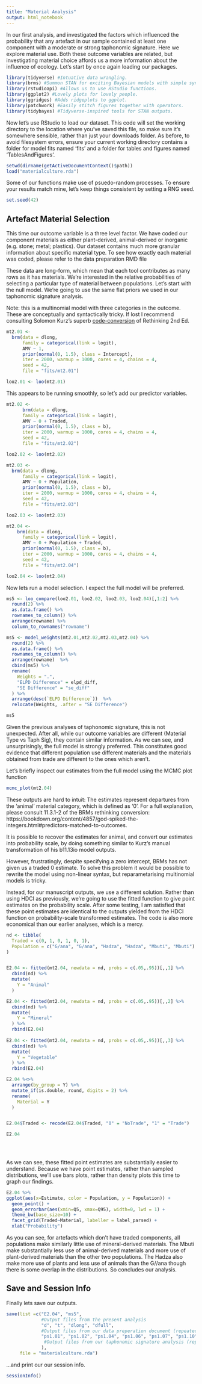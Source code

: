 ```yaml
---
title: "Material Analysis"
output: html_notebook
---
```


In our first analysis, and investigated the factors which influenced the probability that any artefact in our sample contained at least one component with a moderate or strong taphonomic signature. Here we explore material use. Both these outcome variables are related, but investigating material choice affords us a more information about the influence of ecology. Let's start by once again loading our packages.

```r
library(tidyverse) #Intuative data wrangling.
library(brms) #Summon STAN for exciting Bayesian models with simple syntax. 
library(rstudioapi) #Allows us to use RStudio functions.
library(ggplot2) #Lovely plots for lovely people.
library(ggridges) #Adds ridgeplots to ggplot. 
library(patchwork) #Easily stitch figures together with operators.
library(tidybayes) #Tidyverse-inspired tools for STAN outputs.

```

Now let's use RStudio to load our dataset. This code will set the working directory to the location where you've saved this file, so make sure it's somewhere sensible, rather than just your downloads folder. As before, to avoid filesystem errors, ensure your current working directory contains a folder for model fits named 'fits' and a folder for tables and figures named 'TablesAndFigures'.

```r
setwd(dirname(getActiveDocumentContext()$path))     
load("materialculture.rda")
```

Some of our functions make use of psuedo-random processes. To ensure your results match mine, let's keep things consistent by setting a RNG seed.

```r
set.seed(42)
```


## Artefact Material Selection

This time our outcome variable is a three level factor. We have coded our component materials as either plant-derived, animal-derived or inorganic (e.g. stone; metal; plastics). Our dataset contains much more granular information about specific material type. To see how exactly each material was coded, please refer to the data preparation RMD file 

These data are long-form, which mean that each tool contributes as many rows as it has materials. We're interested in the relative probabilities of selecting a particular type of material between populations. Let's start with the null model. We're going to use the same flat priors we used in our taphonomic signature analysis. 

Note: this is a multinomial model with three categories in the outcome. These are conceptually and syntactically tricky. If lost I recommend consulting Solomon Kurz's superb [code-conversion](https://bookdown.org/content/4857/god-spiked-the-integers.html#multinomial-and-categorical-models) of Rethinking 2nd Ed.

```r
mt2.01 <- 
  brm(data = dlong, 
      family = categorical(link = logit),
      AMV ~ 1,
      prior(normal(0, 1.5), class = Intercept),
      iter = 2000, warmup = 1000, cores = 4, chains = 4,
      seed = 42,
      file = "fits/mt2.01")

loo2.01 <- loo(mt2.01)
```

This appears to be running smoothly, so let's add our predictor variables.

```r

mt2.02 <-
      brm(data = dlong, 
      family = categorical(link = logit),
      AMV ~ 0 + Traded,
      prior(normal(0, 1.5), class = b),
      iter = 2000, warmup = 1000, cores = 4, chains = 4,
      seed = 42,
      file = "fits/mt2.02")

loo2.02 <- loo(mt2.02)

mt2.03 <-
  brm(data = dlong, 
      family = categorical(link = logit),
      AMV ~ 0 + Population,
      prior(normal(0, 1.5), class = b),
      iter = 2000, warmup = 1000, cores = 4, chains = 4,
      seed = 42,
      file = "fits/mt2.03")

loo2.03 <- loo(mt2.03)

mt2.04 <-  
    brm(data = dlong, 
      family = categorical(link = logit),
      AMV ~ 0 + Population + Traded,
      prior(normal(0, 1.5), class = b),
      iter = 2000, warmup = 1000, cores = 4, chains = 4,
      seed = 42,
      file = "fits/mt2.04")

loo2.04 <- loo(mt2.04)

```

Now lets run a model selection. I expect the full model will be preferred.

```r

ms5 <- loo_compare(loo2.01, loo2.02, loo2.03, loo2.04)[,1:2] %>% 
  round(2) %>% 
  as.data.frame() %>% 
  rownames_to_column() %>%
  arrange(rowname) %>%
  column_to_rownames("rowname")

ms5 <- model_weights(mt2.01,mt2.02,mt2.03,mt2.04) %>% 
  round(2) %>% 
  as.data.frame() %>% 
  rownames_to_column() %>%
  arrange(rowname)  %>%
  cbind(ms5) %>%
  rename(
    Weights = ".",
    "ELPD Difference" = elpd_diff,
    "SE Difference" = "se_diff"
  ) %>%
  arrange(desc(`ELPD Difference`))  %>%
  relocate(Weights, .after = "SE Difference")

ms5
```

Given the previous analyses of taphonomic signature, this is not unexpected. After all, while our outcome variables are different (Material Type vs Taph Sig), they contain similar information. As we can see, and unsurprisingly, the full model is strongly preferred. This constitutes good evidence that different population use different materials and the materials obtained from trade are different to the ones which aren't.

Let's briefly inspect our estimates from the full model using the MCMC plot function

```r
mcmc_plot(mt2.04)
```

These outputs are hard to intuit: The estimates represent departures from the 'animal' material category, which is defined as '0'. For a full explanation, please consult 11.3.1-2 of the BRMs rethinking conversion: https://bookdown.org/content/4857/god-spiked-the-integers.html#predictors-matched-to-outcomes.

It is possible to recover the estimates for animal, and convert our estimates into probability scale, by doing something similar to Kurz's manual transformation of his b11.13io model outputs.

However, frustratingly, despite specifying a zero intercept, BRMs has not given us a traded 0 estimate. To solve this problem it would be possible to rewrite the model using non-linear syntax, but reparametarising multinomial models is tricky.

Instead, for our manuscript outputs, we use a different solution. Rather than using HDCI as previously, we're going to use the fitted function to give point estimates on the probability scale. After some testing, I am satisfied that these point estimates are identical to the outputs yielded from the HDCI function on probability-scale transformed estimates. The code is also more economical than our earlier analyses, which is a mercy. 

```r

nd <- tibble(
  Traded = c(0, 1, 0, 1, 0, 1),
  Population = c("G/ana", "G/ana", "Hadza", "Hadza", "Mbuti", "Mbuti")
)


E2.04 <- fitted(mt2.04, newdata = nd, probs = c(.05,.95))[,,1] %>%
  cbind(nd) %>%
  mutate(
    Y = "Animal"
  ) 

E2.04 <- fitted(mt2.04, newdata = nd, probs = c(.05,.95))[,,2] %>%
  cbind(nd) %>%
  mutate(
    Y = "Mineral"
  ) %>% 
  rbind(E2.04)
  
E2.04 <- fitted(mt2.04, newdata = nd, probs = c(.05,.95))[,,3] %>%
  cbind(nd) %>%
  mutate(
    Y = "Vegetable"
  ) %>% 
  rbind(E2.04)

E2.04 %<>%
  arrange(by_group = Y) %>%
  mutate_if(is.double, round, digits = 2) %>%
  rename(
    Material = Y
  )


E2.04$Traded <- recode(E2.04$Traded, "0" = "NoTrade", "1" = "Trade")

E2.04

  
  
```

As we can see, these fitted point estimates are substantially easier to understand. Because we have point estimates, rather than sampled distributions, we'll use bars plots, rather than density plots this time to graph our findings.

```r
E2.04 %>%
ggplot(aes(x=Estimate, color = Population, y = Population)) +
  geom_point() + 
  geom_errorbar(aes(xmin=Q5, xmax=Q95), width=0, lwd = 1) +
  theme_bw(base_size=10) +
  facet_grid(Traded~Material, labeller = label_parsed) +
  xlab("Probability")
```

As you can see, for artefacts which don't have traded components, all populations make similarly little use of mineral-derived materials. The Mbuti make substantially less use of animal-derived materials and more use of plant-derived materials than the other two populations. The Hadza also make more use of plants and less use of animals than the G//ana though there is some overlap in the distributions. So concludes our analysis. 

## Save and Session Info

Finally lets save our outputs.

```r
save(list =c("E2.04", "ms5", 
             #Output files from the present analysis
             "d", "t", "dlong", "dfull",
             #Output files from our data preperation document (repeated because the save function overwrites the existing rda file)
             "ps1.01", "ps1.02", "ps1.04", "ps1.06", "ps1.07", "ps1.10", "ms1","ms2","ms3","ms4"
              #Output files from our taphonomic signature analysis (repeated because the save function overwrites the existing rda file)
             ),
     file = "materialculture.rda")

```

...and print our our session info.

```r
sessionInfo()
```
